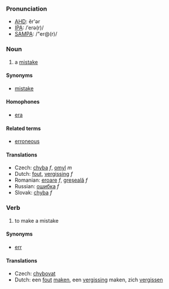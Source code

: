 ===Pronunciation===
*[[w:AHD|AHD]]: ĕr'ər
*[[w:IPA|IPA]]: /ˈerə(r)/
*[[w:SAMPA|SAMPA]]: /"er@(r)/

===Noun===
#a [[mistake]]
====Synonyms====
*[[mistake]]
====Homophones====
*[[era]]
====Related terms====
*[[erroneous]]
====Translations====
*Czech: [[chyba]] ''f'', [[omyl]] ''m''
*Dutch: [[fout]], [[vergissing]] ''f''
*Romanian: [[eroare]] ''f'', [[greşeală]] ''f''
*Russian: [[oшибкa]] ''f''
*Slovak: [[chyba]] ''f''

===Verb===
#to make a mistake
====Synonyms====
*[[err]]
====Translations====
*Czech: [[chybovat]]
*Dutch: een [[fout]] [[maken]], een [[vergissing]] maken, zich [[vergissen]]
